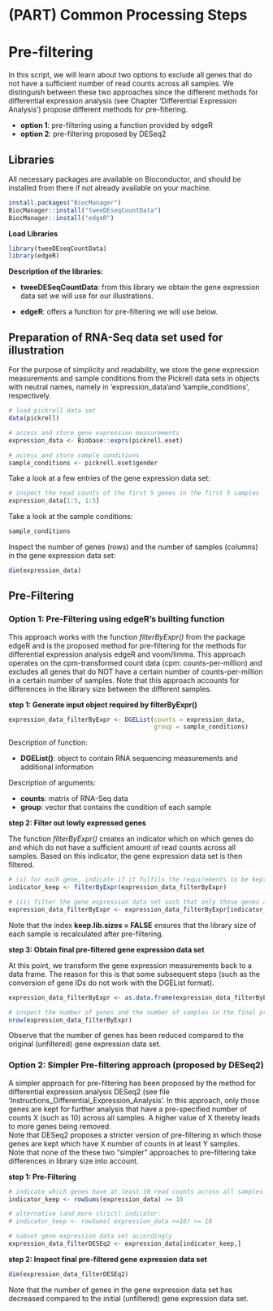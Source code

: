 
# (PART) Common Processing Steps {-}

# Pre-filtering


In this script, we will learn about two options to exclude all genes that do not have a sufficient number of read counts across 
 all samples. We distinguish between these two approaches since the different methods for differential expression analysis (see Chapter 'Differential Expression Analysis') propose different methods for pre-filtering. 

 - **option 1**: pre-filtering using a function provided by edgeR
 - **option 2**: pre-filtering proposed by DESeq2
 
## Libraries 

All necessary packages are available on Bioconductor, and should be installed from there if not already available on your machine.

```r
install.packages("BiocManager")
BiocManager::install("tweeDEseqCountData")
BiocManager::install("edgeR")

```

**Load Libraries** 
```r
library(tweeDEseqCountData)
library(edgeR)
```

**Description of the libraries:** 

- **tweeDESeqCountData**: from this library we obtain the gene expression data set we will use for our illustrations. 

- **edgeR**: offers a function for pre-filtering we will use below. 

## Preparation of RNA-Seq data set used for illustration

For the purpose of simplicity and readability, we store the gene expression measurements and sample conditions from the Pickrell data sets in objects with neutral names, namely in 'expression_data'and 'sample_conditions', respectively.

```r
# load pickrell data set 
data(pickrell)

# access and store gene expression measurements
expression_data <- Biobase::exprs(pickrell.eset)

# access and store sample conditions 
sample_conditions <- pickrell.eset$gender 
```

Take a look at a few entries of the gene expression data set: 
```r
# inspect the read counts of the first 5 genes in the first 5 samples
expression_data[1:5, 1:5]
```

Take a look at the sample conditions:
```r
sample_conditions
```

Inspect the number of genes (rows) and the number of samples (columns) in the gene expression data set:
```r
dim(expression_data)
```

## Pre-Filtering

### Option 1: Pre-Filtering using edgeR's builting function

This approach works with the function *filterByExpr()* from the package edgeR and is the proposed method for pre-filtering for the methods for differential expression analysis edgeR and voom/limma. This approach operates on the cpm-transformed count data (cpm: counts-per-million) and excludes all genes that do NOT have a certain number of counts-per-million in a certain number of samples. Note that this approach accounts for differences in the library size between the different samples. 


**step 1: Generate input object required by filterByExpr()**

```r
expression_data_filterByExpr <- DGEList(counts = expression_data, 
                                        group = sample_conditions)

```


Description of function:

- **DGEList()**: object to contain RNA sequencing measurements and additional information

Description of arguments: 

- **counts**: matrix of RNA-Seq data 
- **group**: vector that contains the condition of each sample 

**step 2: Filter out lowly expressed genes**

The function *filterByExpr()* creates an indicator which on which genes do and which do not have a sufficient amount of read counts across all samples. Based on this indicator, the gene expression data set is then filtered.


```r
# (i) for each gene, indicate if it fulfils the requirements to be kept for the subsequent analysis 
indicator_keep <- filterByExpr(expression_data_filterByExpr)

# (ii) filter the gene expression data set such that only those genes are kept which fulfill the requirements
expression_data_filterByExpr <- expression_data_filterByExpr[indicator_keep,, keep.lib.sizes = FALSE]

```
Note that the index **keep.lib.sizes = FALSE** ensures that the library size of each sample is recalculated after pre-filtering. 


**step 3: Obtain final pre-filtered gene expression data set**

At this point, we transform the gene expression measurements back to a data frame. The reason for this is that some subsequent steps (such as the conversion of gene IDs do not work with the DGEList format). 


```r
expression_data_filterByExpr <- as.data.frame(expression_data_filterByExpr$counts)

# inspect the number of genes and the number of samples in the final pre-filtered gene expression data set 
nrow(expression_data_filterByExpr)

```
Observe that the number of genes has been reduced compared to the original (unfiltered) gene expression data set.


### Option 2: Simpler Pre-filtering approach (proposed by DESeq2)  

A simpler approach for pre-filtering has been proposed by the method for differential expression analysis DESeq2 (see file 'Instructions_Differential_Expression_Analysis'. In this approach, only those genes are kept for further analysis that have a pre-specified number of counts X (such as 10) across all samples. A higher value of X thereby leads to more genes being removed. \
Note that DESeq2 proposes a stricter version of pre-filtering in which those genes are kept which have X number of counts in at least Y samples. \
Note that none of the these two "simpler" approaches to pre-filtering take differences in library size into account. 

**step 1: Pre-Filtering**

```r
# indicate which genes have at least 10 read counts across all samples:
indicator_keep <- rowSums(expression_data) >= 10 

# alternative (and more strict) indicator:
# indicator_keep <- rowSums( expression_data >=10) >= 10

# subset gene expression data set accordingly 
expression_data_filterDESEq2 <- expression_data[indicator_keep,]
```

**step 2: Inspect final pre-filtered gene expression data set**

```r
dim(expression_data_filterDESEq2)
```
Note that the number of genes in the gene expression data set has decreased compared to the initial (unfiltered) gene expression data set. 





